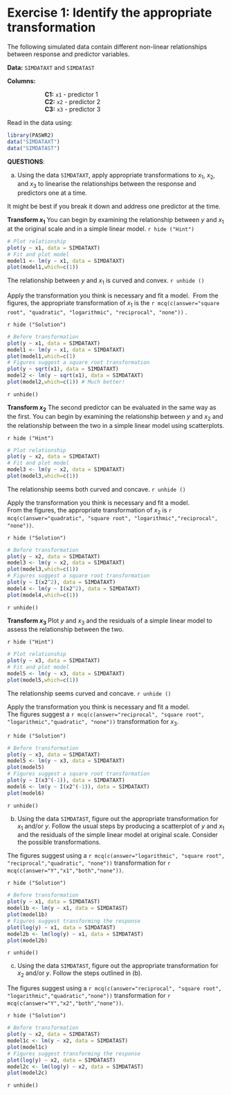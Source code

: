 # Exercise 1: Identify the appropriate transformation

The following simulated data contain different non-linear relationships between response and predictor
variables. 

**Data:** `SIMDATAXT` and `SIMDATAST`

**Columns:** 

|                       **C1:** `x1` - predictor 1

|                       **C2:** `x2` - predictor 2

|                       **C3:** `x3` - predictor 3

Read in the data using:
```r
library(PASWR2)
data("SIMDATAXT")
data("SIMDATAST")
```

**QUESTIONS**: 

(a) Using the data `SIMDATAXT`, apply appropriate transformations to $x_1$, $x_2$, and $x_3$ to linearise the relationships between the response and predictors one at a time. 

It might be best if you break it down and address one predictor at the time. 

**Transform $x_1$**
You can begin by examining the relationship between $y$ and $x_1$ at the original scale and in a simple linear model. 
`r hide ("Hint")`
```r
# Plot relationship
plot(y ~ x1, data = SIMDATAXT)
# Fit and plot model
model1 <- lm(y ~ x1, data = SIMDATAXT)
plot(model1,which=c(1))
```
The relationship between $y$ and $x_1$ is curved and convex. 
`r unhide ()`

Apply the transformation you think is necessary and fit a model.\ 
From the figures, the appropriate transformation of $x_1$ is the `r mcq(c(answer="square root", "quadratic", "logarithmic", "reciprocal", "none"))` . 

`r hide ("Solution")`
```r
# Before transformation
plot(y ~ x1, data = SIMDATAXT)
model1 <- lm(y ~ x1, data = SIMDATAXT)
plot(model1,which=c(1)
# Figures suggest a square root transformation
plot(y ~ sqrt(x1), data = SIMDATAXT)
model2 <- lm(y ~ sqrt(x1), data = SIMDATAXT)
plot(model2,which=c(1)) # Much better!
```
`r unhide()`

<!-- From all the figuresof $x_1$ against $Y$ to analize the relationship between predictor and response. Are transformations necessary? -->


**Transform $x_2$**
The second predictor can be evaluated in the same way as the first. You can begin by examining the relationship between $y$ and $x_2$ and the relationship between the two in a simple linear model using scatterplots. 

`r hide ("Hint")`

```r
# Plot relationship
plot(y ~ x2, data = SIMDATAXT)
# Fit and plot model
model3 <- lm(y ~ x2, data = SIMDATAXT)
plot(model3,which=c(1))
```
The relationship seems both curved and concave. 
`r unhide ()`

Apply the transformation you think is necessary and fit a model. \
From the figures, the appropriate transformation of $x_2$ is  `r mcq(c(answer="quadratic", "square root", "logarithmic","reciprocal", "none"))`. 

`r hide ("Solution")`
```r
# Before transformation
plot(y ~ x2, data = SIMDATAXT)
model3 <- lm(y ~ x2, data = SIMDATAXT)
plot(model3,which=c(1))
# Figures suggest a square root transformation
plot(y ~ I(x2^2), data = SIMDATAXT)
model4 <- lm(y ~ I(x2^2), data = SIMDATAXT)
plot(model4,which=c(1)) 
```
`r unhide()`



**Transform $x_3$**
Plot $y$ and $x_3$ and the residuals of a simple linear model to assess the relationship between the two. 

`r hide ("Hint")`

```r
# Plot relationship
plot(y ~ x3, data = SIMDATAXT)
# Fit and plot model
model5 <- lm(y ~ x3, data = SIMDATAXT)
plot(model5,which=c(1))
```
The relationship seems curved and concave. 
`r unhide ()`

Apply the transformation you think is necessary and fit a model. \
The figures suggest a `r mcq(c(answer="reciprocal", "square root", "logarithmic","quadratic", "none"))` transformation for $x_3$. 


`r hide ("Solution")`
```r
# Before transformation
plot(y ~ x3, data = SIMDATAXT)
model5 <- lm(y ~ x3, data = SIMDATAXT)
plot(model5)
# Figures suggest a square root transformation
plot(y ~ I(x3^(-1)), data = SIMDATAXT)
model6 <- lm(y ~ I(x2^(-1)), data = SIMDATAXT)
plot(model6) 
```
`r unhide()`



(b) Using the data `SIMDATAST`, figure out the appropriate transformation for $x_1$ and/or $y$. 
Follow the usual steps by producing a scatterplot of $y$ and $x_1$ and the residuals of the simple linear model at original scale. Consider the possible transformations. 

The figures suggest using a `r mcq(c(answer="logarithmic", "square root", "reciprocal","quadratic", "none"))` transformation for `r mcq(c(answer="Y","x1","both","none"))`. 

`r hide ("Solution")`
```r
# Before transformation
plot(y ~ x1, data = SIMDATAST)
model1b <- lm(y ~ x1, data = SIMDATAST)
plot(model1b)
# Figures suggest transforming the response
plot(log(y) ~ x1, data = SIMDATAST)
model2b <- lm(log(y) ~ x1, data = SIMDATAST)
plot(model2b) 
```
`r unhide()`

(c) Using the data `SIMDATAST`, figure out the appropriate transformation for $x_2$ and/or $y$.
Follow the steps outlined in (b). 

The figures suggest using a `r mcq(c(answer="reciprocal", "square root", "logarithmic","quadratic","none"))` transformation for `r mcq(c(answer="Y","x2","both","none"))`. 

`r hide ("Solution")`
```r
# Before transformation
plot(y ~ x2, data = SIMDATAST)
model1c <- lm(y ~ x2, data = SIMDATAST)
plot(model1c)
# Figures suggest transforming the response
plot(log(y) ~ x2, data = SIMDATAST)
model2c <- lm(log(y) ~ x2, data = SIMDATAST)
plot(model2c) 
```
`r unhide()`
